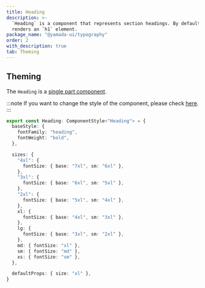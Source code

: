 ```yaml
---
title: Heading
description: >-
  `Heading` is a component that represents section headings. By default, it
  renders an `h1` element.
package_name: "@yamada-ui/typography"
order: 2
with_description: true
tab: Theming
---
```


## Theming

The `Heading` is a [single part component](/styled-system/theming/component-styles#single-part-components).

:::note
If you want to change the style of the component, please check [here](/styled-system/theming/customize-theme#changing-the-style-of-components).
:::

```ts
export const Heading: ComponentStyle<"Heading"> = {
  baseStyle: {
    fontFamily: "heading",
    fontWeight: "bold",
  },

  sizes: {
    "4xl": {
      fontSize: { base: "7xl", sm: "6xl" },
    },
    "3xl": {
      fontSize: { base: "6xl", sm: "5xl" },
    },
    "2xl": {
      fontSize: { base: "5xl", sm: "4xl" },
    },
    xl: {
      fontSize: { base: "4xl", sm: "3xl" },
    },
    lg: {
      fontSize: { base: "3xl", sm: "2xl" },
    },
    md: { fontSize: "xl" },
    sm: { fontSize: "md" },
    xs: { fontSize: "sm" },
  },

  defaultProps: { size: "xl" },
}
```
